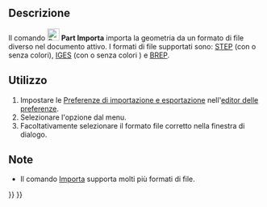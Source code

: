 <languages/>

{{Docnav/it
|
|
|[[Part_Workbench/it|Part]]
|IconL=
|IconR=
|IconC=Workbench_Part.svg
}}

{{VeryImportantMessage|Questo comando è obsoleto, non è disponibile in {{VersionPlus/it|1.1}}.<br>Utilizzare al suo posto [[Image:Std_Import.svg|24px]] [[Std_Import/it|Importa]].}}

{{GuiCommand/it
|Name=Part Import‏‎
|Name/it=Part Importa
|MenuLocation=Part → Importa file CAD...
|Workbenches=[[Part_Workbench/it|Part]]
|SeeAlso=[[Std_Import/it|Importa]], [[Import_Export/it|Importazione e Esportazione]]
}}

<span id="Description"></span>
==Descrizione== 

Il comando [[Image:Part_Import.svg|24px]] '''Part Importa''' importa la geometria da un formato di file diverso nel documento attivo. I formati di file supportati sono: [https://en.wikipedia.org/wiki/Step_file STEP] (con o senza colori), [https://en.wikipedia.org/wiki/IGES IGES] (con o senza colori ) e [https://en.wikipedia.org/wiki/BREP BREP].

<span id="Usage"></span>
==Utilizzo==

# Impostare le [[Import_Export_Preferences/it|Preferenze di importazione e esportazione]] nell'[[Preferences_Editor/it|editor delle preferenze]].
# Selezionare l'opzione {{MenuCommand|Part → [[Image:Part_Import.svg|16px]] Importa file CAD...}} dal menu.
# Facoltativamente selezionare il formato file corretto nella finestra di dialogo.

<span id="Notes"></span>
==Note==

* Il comando [[Std_Import/it|Importa]] supporta molti più formati di file.


{{Docnav/it
|
|
|[[Part_Workbench/it|Part]]
|IconL=
|IconR=
|IconC=Workbench_Part.svg
}}

{{Part_Tools_navi{{#translation:}}}}
{{Userdocnavi{{#translation:}}}}